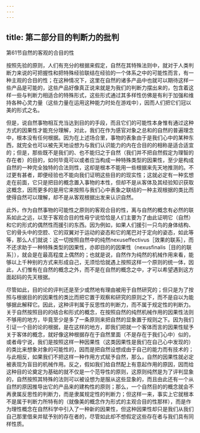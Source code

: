 ```yaml
---
---
---
```

title: 第二部分目的判断力的批判
---






第61节自然的客观的合目的性



按照先验的原则，人们有充分的根据来假定，自然在其特殊法则中，就对于人类判断力来说的可把握性和把特殊经验联结在经验的一个体系之中的可能性而言，有一种主观的合目的性；在这种情况下，这里在自然的诸多产品中也就可以期待这样一些产品是可能的，这些产品好像真正说来就是为我们的判断力摆出来的，包含着这样一些与判断力相适合的特殊形式，这些形式通过其多样性仿佛是有利于加强和维持各种心灵力量（这些力量在运用这种能力时处在游戏中），因而人们把它们冠以美的形式之名。

但是，说自然事物相互充当达到目的的手段，而且它们的可能性本身惟有通过这种方式的因果性才能充分理解，对此，我们在作为感官对象之总和的自然的普遍理念中，根本没有任何根据。因为在上述场合里，事物的表象由于是我们心中的某种东西，就完全也可以被先天地设想为与我们认识能力的内在合目的的相称是适合适宜的；但是，那些既不是我们的、也不能归之于自然（我们并不把自然假定为理智的存在者）的目的，如何毕竟可以或者应当构成一种特殊类型的因果性，至少是构成自然的一种完全独特的合法则性，这却是根本不能用一些根据来先天地推测的。不过更有甚者，即便经验也不能向我们证明这些目的的现实性；这就必定有一种玄想走在前面，它只是把目的概念置入事物的本性，但却不是从客体及其经验知识获取这概念，因而更多的是用它来按照与我们心中表象之联结的一种主观根据的类比而使得自然可以理解，却不是从客观根据出发来认识自然。

此外，作为自然事物的可能性之原则的客观合目的性，离与自然的概念有必然的联系如此之远，以至于客观合目的性毋宁说恰恰是人们主要为了由此证明它（自然）和它的形式的偶然性而援引的东西。因为例如，如果人们援引一只鸟的身体结构、它的骨头中的空腔、它的双翼对于运动的姿态和它的尾巴对于定向的姿态，如此等等，那么人们就说：这一切按照自然中的纯然nexuseffectivus［效果的联系］，而不还求助于一种特殊类型的因果性，亦即目的的因果性（nexusfinalis［目的的联系］），就会是在最高程度上偶然的；也就是说，自然作为纯然的机械作用来看，能够以上千种别的方式来形成自己，无须恰恰就遇上按照这样一个原则的统一体，因此，人们惟有在自然的概念之外，而不是在自然的概念之中，才可以希望遇到这方面起码的先天根据。

尽管如此，目的论的评判还是至少或然地有理由被用于自然研究的；但只是为了按照与根据目的的因果性的类比而把它置于观察和研究的原则之下，而不是自以为能够据此解释它。因此，这种评判属于反思性的判断力，而不属于规定性的判断力。关于自然按照目的的结合和形式的概念，在按照自然的纯然机械作用的因果性法则不够用的地方，毕竟至少是多了一条原则来把自然的显象置于规则之下。因为我们引证一个目的论的根据，是在这样的地方，即我们把就一个客体而言的因果性赋予关于客体的概念，就好像这种根据存在于自然里面（不是存在于我们心中）似的，或者毋宁说，我们是按照这样一种因果性（这类因果性是我们在自己心中发现的）的类比来想象对象的可能性的，因而是把自然设想成由于自己的能力而有技术的；与此相反，如果我们不把这样一种作用方式赋予自然，那么，自然的因果性就必定被表现为盲目的机械作用。反之，假如我们给自然配上有意起作用的原因，因而给这种目的论奠定为基础的就不仅是一个范导性的原则，这原则纯然是为了评判显象的，自然按照其特殊的法则可以被设想为是服从这些显象的，而且由此还有一个从自然的原因推导出它的产品来的建构性的原则；那么，一个自然目的的概念就会不再隶属反思性的判断力，而是隶属规定性的判断力；但这样一来，事实上它就根本不是属于判断力所特有的（就像美的概念作为形式的主观合目的性那样），而是作为理性概念在自然科学中引入了一种新的因果性，但这种因果性却只是我们从我们自己那里借来并赋予别的存在者的，尽管如此却不想假定这些存在者与我们具有同样性质。
